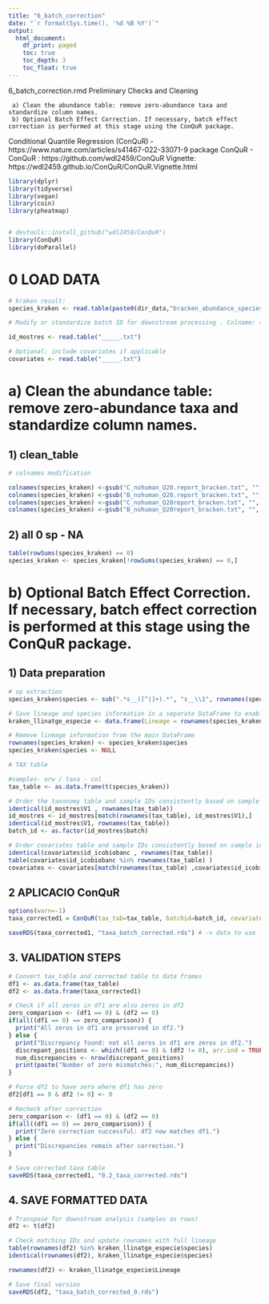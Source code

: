 ```yaml
---
title: "6_batch_correction"
date: "`r format(Sys.time(), '%d %B %Y')`"
output:
  html_document:
    df_print: paged
    toc: true
    toc_depth: 3
    toc_float: true
---
```



6_batch_correction.rmd Preliminary Checks and Cleaning

     a) Clean the abundance table: remove zero-abundance taxa and standardize column names.
     b) Optional Batch Effect Correction. If necessary, batch effect correction is performed at this stage using the ConQuR package.

Conditional Quantile Regression (ConQuR)  - https://www.nature.com/articles/s41467-022-33071-9
package ConQuR -  ConQuR : https://github.com/wdl2459/ConQuR
Vignette: https://wdl2459.github.io/ConQuR/ConQuR.Vignette.html


```r
library(dplyr)
library(tidyverse)
library(vegan)
library(coin)
library(pheatmap)


# devtools::install_github("wdl2459/ConQuR")
library(ConQuR)
library(doParallel)
```

####################################################################################################
# 0 LOAD DATA
####################################################################################################

```r
# kraken result:
species_kraken <- read.table(paste0(dir_data,"bracken_abundance_species_mpa.txt"), check.names = FALSE) 

# Modify or standardize batch ID for downstream processing . Colname: ("ID_samples","batch").

id_mostres <- read.table("_____.txt")

# Optional: include covariates if applicable
covariates <- read.table("_____.txt")
```


####################################################################################################
# a) Clean the abundance table: remove zero-abundance taxa and standardize column names.
####################################################################################################

## 1) clean_table

```r
# colnames modification

colnames(species_kraken) <-gsub("C_nohuman_Q20.report_bracken.txt", "", colnames(species_kraken))
colnames(species_kraken) <-gsub("B_nohuman_Q20.report_bracken.txt", "", colnames(species_kraken))
colnames(species_kraken) <-gsub("C_nohuman_Q20report_bracken.txt", "", colnames(species_kraken))
colnames(species_kraken) <-gsub("B_nohuman_Q20report_bracken.txt", "", colnames(species_kraken))

```

## 2) all 0 sp - NA

```r

table(rowSums(species_kraken) == 0)
species_kraken <- species_kraken[!rowSums(species_kraken) == 0,]

```




####################################################################################################
# b) Optional Batch Effect Correction. If necessary, batch effect correction is performed at this stage using the ConQuR package.
####################################################################################################

##   1) Data preparation
#########################

```r
# sp extraction 
species_kraken$species <- sub(".*s__([^|]+).*", "s__\\1", rownames(species_kraken))

# Save lineage and species information in a separate DataFrame to enable lineage retrieval at a later stage.
kraken_llinatge_especie <- data.frame(Lineage = rownames(species_kraken), species = species_kraken$species)

# Remove lineage information from the main DataFrame
rownames(species_kraken) <- species_kraken$species
species_kraken$species <- NULL
```


```r
# TAX table

#samples- orw / taxa - col
tax_table <- as.data.frame(t(species_kraken))
```

```r
# Order the taxonomy table and sample IDs consistently based on sample identifiers
identical(id_mostres$V1 , rownames(tax_table))
id_mostres <- id_mostres[match(rownames(tax_table), id_mostres$V1),]
identical(id_mostres$V1, rownames(tax_table))
batch_id <- as.factor(id_mostres$batch)
```

```r
# Order covariates table and sample IDs consistently based on sample identifiers
identical(covariates$id_icobiobanc , rownames(tax_table))
table(covariates$id_icobiobanc %in% rownames(tax_table) )
covariates <- covariates[match(rownames(tax_table) ,covariates$id_icobiobanc ),]
```


##   2 APLICACIO ConQuR 
#########################


```r
options(warn=-1)
taxa_corrected1 = ConQuR(tax_tab=tax_table, batchid=batch_id, covariates=covariates, batch_ref="batch1",num_core = 20  )

saveRDS(taxa_corrected1, "taxa_batch_corrected.rds") # -> data to use

```



#########################
##   3. VALIDATION STEPS
#########################

```r
# Convert tax_table and corrected table to data frames
df1 <- as.data.frame(tax_table) 
df2 <- as.data.frame(taxa_corrected1)

# Check if all zeros in df1 are also zeros in df2
zero_comparison <- (df1 == 0) & (df2 == 0)
if(all((df1 == 0) == zero_comparison)) {
  print("All zeros in df1 are preserved in df2.")
} else {
  print("Discrepancy found: not all zeros in df1 are zeros in df2.")
  discrepant_positions <- which((df1 == 0) & (df2 != 0), arr.ind = TRUE)
  num_discrepancies <- nrow(discrepant_positions)
  print(paste("Number of zero mismatches:", num_discrepancies))
}

# Force df2 to have zero where df1 has zero
df2[df1 == 0 & df2 != 0] <- 0

# Recheck after correction
zero_comparison <- (df1 == 0) & (df2 == 0)
if(all((df1 == 0) == zero_comparison)) {
  print("Zero correction successful: df2 now matches df1.")
} else {
  print("Discrepancies remain after correction.")
}

# Save corrected taxa table
saveRDS(taxa_corrected1, "0.2_taxa_corrected.rds")
```




##   4. SAVE FORMATTED DATA
#########################


```r
# Transpose for downstream analysis (samples as rows)
df2 <- t(df2)

# Check matching IDs and update rownames with full lineage
table(rownames(df2) %in% kraken_llinatge_especie$species)
identical(rownames(df2), kraken_llinatge_especie$species)

rownames(df2) <- kraken_llinatge_especie$Lineage

# Save final version
saveRDS(df2, "taxa_batch_corrected_0.rds")
```



